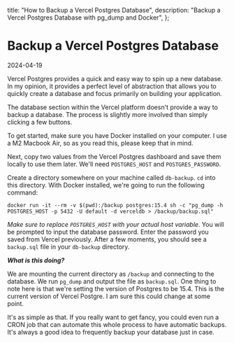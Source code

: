   title: "How to Backup a Vercel Postgres Database",
  description: "Backup a Vercel Postgres Database with pg_dump and Docker",
};

<BackButton />

# Backup a Vercel Postgres Database

<Date>2024-04-19</Date>

Vercel Postgres provides a quick and easy way to spin up a new database. In my opinion, it provides a perfect level of abstraction that allows you to quickly create a database and focus primarily on building your application.

The database section within the Vercel platform doesn't provide a way to backup a database. The process is slightly more involved than simply clicking a few buttons.

To get started, make sure you have Docker installed on your computer. I use a M2 Macbook Air, so as you read this, please keep that in mind.

Next, copy two values from the Vercel Postgres dashboard and save them locally to use them later. We'll need `POSTGRES_HOST` and `POSTGRES_PASSWORD`.

Create a directory somewhere on your machine called `db-backup`. `cd` into this directory. With Docker installed, we're going to run the following command:

```
docker run -it --rm -v $(pwd):/backup postgres:15.4 sh -c "pg_dump -h POSTGRES_HOST -p 5432 -U default -d verceldb > /backup/backup.sql"
```

_Make sure to replace `POSTGRES_HOST` with your actual host variable_. You will be prompted to input the database password. Enter the password you saved from Vercel previously. After a few moments, you should see a `backup.sql` file in your `db-backup` directory.

**_What is this doing?_**

We are mounting the current directory as `/backup` and connecting to the database. We run `pg_dump` and output the file as `backup.sql`. One thing to note here is that we're setting the version of Postgres to be 15.4. This is the current version of Vercel Postgre. I am sure this could change at some point.

It's as simple as that. If you really want to get fancy, you could even run a CRON job that can automate this whole process to have automatic backups. It's always a good idea to frequently backup your database just in case.
